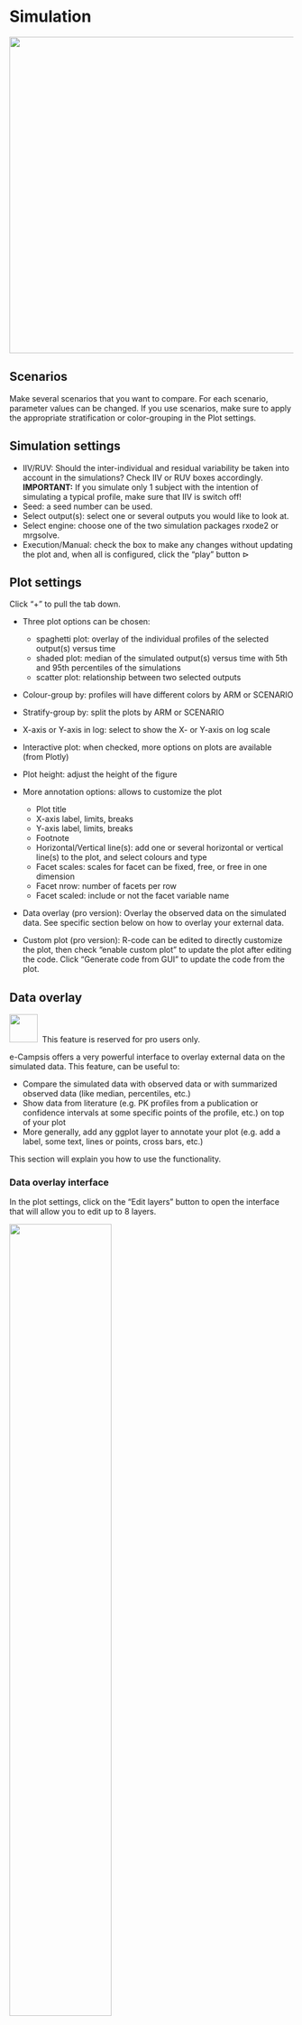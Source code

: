 # Simulation

![](pictures/simulation_tab.png){width="561"}

## Scenarios

Make several scenarios that you want to compare. For each scenario, parameter values can be changed. If you use scenarios, make sure to apply the appropriate stratification or color-grouping in the Plot settings.

## Simulation settings

-   IIV/RUV: Should the inter-individual and residual variability be taken into account in the simulations? Check IIV or RUV boxes accordingly. **IMPORTANT:** If you simulate only 1 subject with the intention of simulating a typical profile, make sure that IIV is switch off!
-   Seed: a seed number can be used.
-   Select output(s): select one or several outputs you would like to look at.
-   Select engine: choose one of the two simulation packages rxode2 or mrgsolve.
-   Execution/Manual: check the box to make any changes without updating the plot and, when all is configured, click the "play" button $\vartriangleright$

## Plot settings

Click "+" to pull the tab down.

-   Three plot options can be chosen:

    -   spaghetti plot: overlay of the individual profiles of the selected output(s) versus time
    -   shaded plot: median of the simulated output(s) versus time with 5th and 95th percentiles of the simulations
    -   scatter plot: relationship between two selected outputs

-   Colour-group by: profiles will have different colors by ARM or SCENARIO

-   Stratify-group by: split the plots by ARM or SCENARIO

-   X-axis or Y-axis in log: select to show the X- or Y-axis on log scale

-   Interactive plot: when checked, more options on plots are available (from Plotly)

-   Plot height: adjust the height of the figure

-   More annotation options: allows to customize the plot

    -   Plot title
    -   X-axis label, limits, breaks
    -   Y-axis label, limits, breaks
    -   Footnote
    -   Horizontal/Vertical line(s): add one or several horizontal or vertical line(s) to the plot, and select colours and type
    -   Facet scales: scales for facet can be fixed, free, or free in one dimension
    -   Facet nrow: number of facets per row
    -   Facet scaled: include or not the facet variable name


-   Data overlay (pro version): Overlay the observed data on the simulated data. See specific section below on how to overlay your external data.

-   Custom plot (pro version): R-code can be edited to directly customize the plot, then check "enable custom plot" to update the plot after editing the code. Click "Generate code from GUI" to update the code from the plot.

## Data overlay

![](pictures/lock_pro.png){width=50px} &nbsp;This feature is reserved for pro users only.

e-Campsis offers a very powerful interface to overlay external data on the simulated data. This feature, can be useful to:

- Compare the simulated data with observed data or with summarized observed data (like median, percentiles, etc.)
- Show data from literature (e.g. PK profiles from a publication or confidence intervals at some specific points of the profile, etc.) on top of your plot
- More generally, add any ggplot layer to annotate your plot (e.g. add a label, some text, lines or points, cross bars, etc.)

This section will explain you how to use the functionality.

### Data overlay interface

In the plot settings, click on the "Edit layers" button to open the interface that will allow you to edit up to 8 layers.

![](pictures/data_overlay_interface.png){width=60%}

Three actions can be performed on each layer:

- Edit: opens a window where you can edit the layer.
- Clear: removes the layer from the plot. The entered data for this layer will be lost.
- Show: shows or hides the layer on the plot.

### Edit a layer

Click on the "Edit" button to open the layer editor window.

![](pictures/layer_editor_window.png){width=60%}

Here are the steps to follow:

- **Select type of layer**: the following types can be selected: `Point`, `Line`, `Horizontal line`, `Vertical line`, `Point range`, `Step`, `Error bar`, `Cross bar`, `Text` and `Label`. Based on your selection, the required column names (aesthetics in the ggplot2 terminology) will be displayed in the table and will have to be filled in with your data.
- **Add specific columns**:
  - ID: needed if your external data refers to individuals
  - ARM: may be needed if you have more than 1 arm in your simulation
  - SCENARIO: may be needed if you have more than 1 scenario in your simulation
- **Time unit**: select the time unit of your data. This is important to ensure that the data is correctly overlaid on the plot.
- **Table**: enter your data in the table. The table content can be edited directly in the interface. You can also copy-paste your data from an external source (e.g. a CSV or Excel file).
- **Add/Delete rows**: use these buttons to add or delete 50 rows at once in the table.
- **Delete unused rows**: delete empty/unused rows.
- **Source reference**: add a reference to the source of your data. This will be shown in the generated R code.
- **Related output**: 
    - Non-specific: the data will be overlaid on all outputs.
    - Specific: the data will be overlaid on the selected output(s).
- **Colour**:
    - Manual: in that case, specify the colour string to use (name or hex code).
    - Colour-group based: the data will be coloured based on stratification variable used for colouring the plot.
- **Alpha level**: indicate the transparency level of the layer, a number between 0 and 1.

Once your data is entered and your layer is configured, click on the "Save" button to save the layer. The layer will be added to the plot.

### Example: overlay summarised observed data on simulated data

Let's say you have rich observed data for the median and 5th and 95th percentiles of the concentrations at Day 1 and Day 13, and trough concentrations for all days in between (your drug is given once daily). You have in your dataset slow metabolisers and fast metabolisers. You want to overlay this data on the simulated concentration profiles.

In your trial design, you do also simulate two arms, the first one with slow metabolisers and the second one with fast metabolisers.

Here is how you can proceed:

- Prepare your data in a CSV/Excel file with the following columns: `ARM`, `TIME`, `MEDIAN`, `P5`, `P95`
- Column arm should be mapped to the ARM column in e-Campsis. E.g. use 'Slow' and 'Fast' as values, which are the same as in your trial design.
- Edit the first layer and enter the median. Select `Line` as the type of layer. Select `dotted` as the line type. Select the `ARM` checkbox. Fill in the required columns `ARM`, `x` (=`TIME`) and `y` (=`MEDIAN`) by copy pasting the data from your CSV/Excel file. Select the time unit of your data and click save.

As an example, you could have the following data:

![](pictures/data_overlay_layer_example.png){width=60%}

- Add a second layer for the 5th percentile and provide the corresponding data. Select `longdash` as the line type.
- Add a third layer for the 95th percentile and provide the corresponding data. Select `longdash` as the line type.

Your layers should look like this:

![](pictures/data_overlay_layer_example_3layers.png){width=60%}

That's it. Your plot will now show the simulated profiles with the median, 5th and 95th percentiles overlaid on top.

![](pictures/data_overlay_example_plot.png){width=60%}




